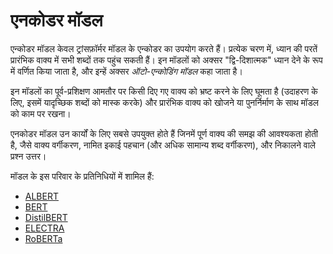# एनकोडर मॉडल

<Youtube id="MUqNwgPjJvQ" />

एन्कोडर मॉडल केवल ट्रांसफ़ॉर्मर मॉडल के एन्कोडर का उपयोग करते हैं। प्रत्येक चरण में, ध्यान की परतें प्रारंभिक वाक्य में सभी शब्दों तक पहुंच सकती हैं। इन मॉडलों को अक्सर "द्वि-दिशात्मक" ध्यान देने के रूप में वर्णित किया जाता है, और इन्हें अक्सर *ऑटो-एन्कोडिंग मॉडल* कहा जाता है।

इन मॉडलों का पूर्व-प्रशिक्षण आमतौर पर किसी दिए गए वाक्य को भ्रष्ट करने के लिए घूमता है (उदाहरण के लिए, इसमें यादृच्छिक शब्दों को मास्क करके) और प्रारंभिक वाक्य को खोजने या पुनर्निर्माण के साथ मॉडल को काम पर रखना।

एनकोडर मॉडल उन कार्यों के लिए सबसे उपयुक्त होते हैं जिनमें पूर्ण वाक्य की समझ की आवश्यकता होती है, जैसे वाक्य वर्गीकरण, नामित इकाई पहचान (और अधिक सामान्य शब्द वर्गीकरण), और निकालने वाले प्रश्न उत्तर।

मॉडल के इस परिवार के प्रतिनिधियों में शामिल हैं:

- [ALBERT](https://huggingface.co/transformers/model_doc/albert.html)
- [BERT](https://huggingface.co/transformers/model_doc/bert.html)
- [DistilBERT](https://huggingface.co/transformers/model_doc/distilbert.html)
- [ELECTRA](https://huggingface.co/transformers/model_doc/electra.html)
- [RoBERTa](https://huggingface.co/transformers/model_doc/roberta.html)
